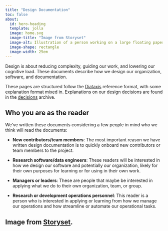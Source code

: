 ```yaml
---
title: "Design Documentation"
toc: false
about:
  id: hero-heading
  template: jolla
  image: home.svg
  image-title: "Image from Storyset"
  image-alt: Illustration of a person working on a large floating paper that has a blueprint on it.
  image-shape: rectangle
  image-width: 25em
---
```


<!-- This style is to make the image fit more nicely on the screen. -->
```{=html}
<style>
#quarto-content {
  padding-top: 0;
}
div.quarto-about-jolla {
  margin-top: 0%;
}
div.quarto-about-jolla .about-image {
  margin-bottom: -5%;
}
</style>
```

::: {#hero-heading}
Design is about reducing complexity, guiding our work, and lowering our
cognitive load. These documents describe how we design our organization,
software, and documentation.
:::

::: {.callout-tip appearance="default"}
These pages are structured follow the [Diataxis](https://diataxis.fr)
reference format, with some explanation format mixed in. Explanations on
our design decisions are found in the
[decisions](https://decisions.seedcase-project.org/) archive.
:::

## Who you are as the reader

We've written these documents considering a few people in mind who we
think will read the documents:

-   **New contributors/team members**: The most important reason we have
    written design documentation is to quickly onboard new contributors
    or team members to the project.

-   **Research software/data engineers**: These readers will be
    interested in how we design our software and potentially our
    organization, likely for their own purposes for learning or for
    using in their own work.

-   **Managers or leaders**: These are people that maybe be interested
    in applying what we do to their own organization, team, or group.

-   **Research or development operations personnel**: This reader is a
    person who is interested in applying or learning from how we manage
    our operations and how streamline or automate our operational tasks.

## Image from [Storyset](https://storyset.com/). {.appendix}
